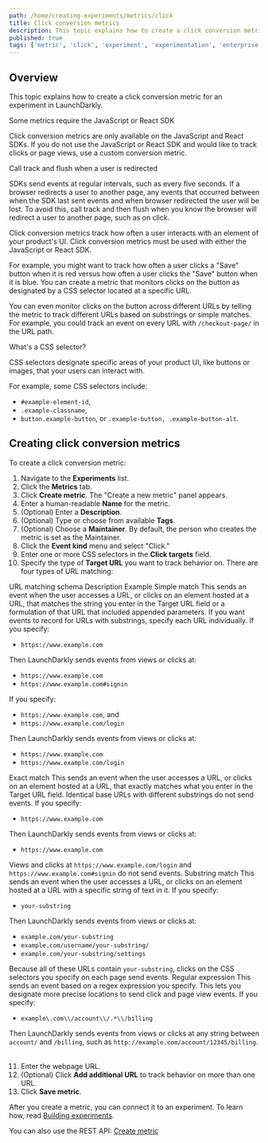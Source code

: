 ```yaml
---
path: /home/creating-experiments/metrics/click
title: Click conversion metrics
description: This topic explains how to create a click conversion metric for an experiment in LaunchDarkly.
published: true
tags: ['metric', 'click', 'experiment', 'experimentation', 'enterprise']
---
```


## Overview

This topic explains how to create a click conversion metric for an experiment in LaunchDarkly.

<Callout intent="info">
<CalloutTitle>Some metrics require the JavaScript or React SDK</CalloutTitle>
<CalloutDescription>

Click conversion metrics are only available on the JavaScript and React SDKs. If you do not use the JavaScript or React SDK and would like to track clicks or page views, use a custom conversion metric.

</CalloutDescription>
</Callout>

<Callout intent="warning">
<CalloutTitle>Call track and flush when a user is redirected</CalloutTitle>
<CalloutDescription>

SDKs send events at regular intervals, such as every five seconds. If a browser redirects a user to another page, any events that occurred between when the SDK last sent events and when browser redirected the user will be lost. To avoid this, call track and then flush when you know the browser will redirect a user to another page, such as on click.

</CalloutDescription>
</Callout>

Click conversion metrics track how often a user interacts with an element of your product's UI. Click conversion metrics must be used with either the JavaScript or React SDK.

For example, you might want to track how often a user clicks a "Save" button when it is red versus how often a user clicks the "Save" button when it is blue. You can create a metric that monitors clicks on the button as designated by a CSS selector located at a specific URL.

You can even monitor clicks on the button across different URLs by telling the metric to track different URLs based on substrings or simple matches. For example, you could track an event on every URL with <code>/checkout-page/</code> in the URL path.

<Callout intent="info">
<CalloutTitle>What's a CSS selector?</CalloutTitle>
<CalloutDescription>

CSS selectors designate specific areas of your product UI, like buttons or images, that your users can interact with.

For example, some CSS selectors include:

* `#example-element-id`,
* `.example-classname`,
* `button.example-button`, or `.example-button, .example-button-alt`.

</CalloutDescription>
</Callout>

## Creating click conversion metrics

To create a click conversion metric:

1. Navigate to the **Experiments** list.
2. Click the **Metrics** tab.
3. Click **Create metric**. The "Create a new metric" panel appears.
4. Enter a human-readable **Name** for the metric.
5. (Optional) Enter a **Description**.
6. (Optional) Type or choose from available **Tags**.
7. (Optional) Choose a **Maintainer**. By default, the person who creates the metric is set as the Maintainer.
8. Click the **Event kind** menu and select "Click."
9. Enter one or more CSS selectors in the **Click targets** field.
10. Specify the type of **Target URL** you want to track behavior on. There are four types of URL matching:

<Table>
  <TableHeader>
    <TableHeadCell>URL matching schema</TableHeadCell>
    <TableHeadCell>Description</TableHeadCell>
    <TableHeadCell>Example</TableHeadCell>
  </TableHeader>
  <TableBody>
    <TableRow>
      <TableCell>Simple match</TableCell>
      <TableCell>
        This sends an event when the user accesses a URL, or clicks on an element hosted at a URL, that matches the string you enter in the Target URL field or a formulation of that URL that included appended parameters. If you want events to record for URLs with substrings, specify each URL individually.
      </TableCell>
        <TableCell>
        If you specify:
        <ul>
          <li><code>https://www.example.com</code></li>
        </ul>
        Then LaunchDarkly sends events from views or clicks at:
        <ul>
          <li><code>https://www.example.com</code></li>
          <li><code>https://www.example.com#signin</code></li>
        </ul>
        If you specify: 
        <ul>
          <li><code>https://www.example.com</code>, and</li>
          <li><code>https://www.example.com/login</code></li>
        </ul>
        Then LaunchDarkly sends events from views or clicks at:
        <ul>
          <li><code>https://www.example.com</code></li>
          <li><code>https://www.example.com/login</code></li>
        </ul>
      </TableCell>
    </TableRow>
    <TableRow>
      <TableCell>Exact match</TableCell>
      <TableCell>
        This sends an event when the user accesses a URL, or clicks on an element hosted at a URL, that exactly matches what you enter in the Target URL field. Identical base URLs with different substrings do not send events.
      </TableCell>
      <TableCell>
      If you specify:
      <ul>
        <li><code>https://www.example.com</code></li>
      </ul>
      Then LaunchDarkly sends events from views or clicks at:
      <ul>
        <li><code>https://www.example.com</code></li>
      </ul>
        Views and clicks at <code>https://www.example.com/login</code> and <code>https://www.example.com#signin</code> do not send events.
      </TableCell>
    </TableRow>
    <TableRow>
      <TableCell>Substring match</TableCell>
      <TableCell>
        This sends an event when the user accesses a URL, or clicks on an element hosted at a URL with a specific string of text in it.
      </TableCell>
      <TableCell>
        If you specify:
        <ul>
          <li><code>your-substring</code></li>
        </ul>
        Then LaunchDarkly sends events from views or clicks at:
        <ul>
          <li><code>example.com/your-substring</code></li>
          <li><code>example.com/username/your-substring/</code></li>
          <li><code>example.com/your-substring/settings</code></li>
        </ul>
        Because all of these URLs contain <code>your-substring</code>, clicks on the CSS selectors you specify on each page send events.
      </TableCell>
    </TableRow>
    <TableRow>
      <TableCell>Regular expression</TableCell>
      <TableCell>
        This sends an event based on a regex expression you specify. This lets you designate more precise locations to send click and page view events.
      </TableCell>
      <TableCell>
        If you specify:
        <ul>
          <li><code>example\.com\\/account\\/.*\\/billing</code></li>
        </ul>
        Then LaunchDarkly sends events from views or clicks at any string between <code>account/</code> and <code>/billing</code>, such as <code>http://example.com/account/12345/billing</code>.
      </TableCell>
    </TableRow>
  </TableBody>
</Table>

11. Enter the webpage URL.
11. (Optional) Click **Add additional URL** to track behavior on more than one URL.
12. Click **Save metric**.

After you create a metric, you can connect it to an experiment. To learn how, read [Building experiments](/home/creating-experiments#building-experiments).

<LearnMore>

You can also use the REST API: [Create metric](https://apidocs.launchdarkly.com/tag/Metrics#operation/postMetric)

</LearnMore>
